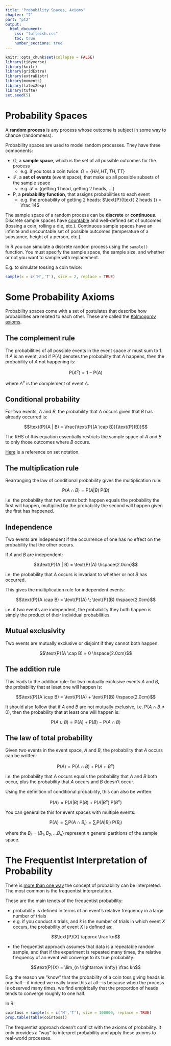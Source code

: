 ```yaml
---
title: "Probability Spaces, Axioms"
chapter: "7"
part: "pt2"
output:
  html_document:
    css: "tufteish.css"
    toc: true
    number_sections: true
---
```


```r
knitr::opts_chunk$set(collapse = FALSE)
library(tidyverse)
library(knitr)
library(gridExtra)
library(extraDistr)
library(moments)
library(latex2exp)
library(tufte)
set.seed(5)
```

\newcommand{\E}{\text{E}}
\newcommand{\Var}{\text{Var}}
\newcommand{\SD}{\text{SD}}
\newcommand{\SE}{\text{SE}}
\newcommand{\Cov}{\text{Cov}}
\newcommand{\Cor}{\text{Cor}}
\renewcommand{\P}{\text{P}}
\newcommand{\pd}[2]{\frac{\partial #1}{\partial #2}}
\newcommand{\sumin}{\sum_i^n}
\newcommand{\Bias}{\text{Bias}}

# Probability Spaces 

A **random process** is any process whose outcome is subject in some way to chance (randomness). 

Probability spaces are used to model random processes. They have three components:  

- $\Omega$, a **sample space**, which is the set of all possible outcomes for the process
    + e.g. if you toss a coin twice: $\Omega = \{ HH, HT, TH, TT \}$  
- $\mathcal F$, a **set of events** (event space), that make up all possible subsets of the sample space
    + e.g. $\mathcal F = \{ \text{getting 1 head, getting 2 heads, ...} \}$
- $\P$, a **probability function**, that assigns probabilities to each event
    + e.g. the probability of getting 2 heads: $\P(\text{ 2 heads }) = \frac 14$ 

The sample space of a random process can be **discrete** or **continuous**. Discrete sample spaces have [countable](https://en.wikipedia.org/wiki/Countable_set) and well-defined set of outcomes (tossing a coin, rolling a die, etc.). Continuous sample spaces have an infinite and uncountable set of possible outcomes (temperature of a substance, height of a person, etc.). 

In R you can simulate a discrete random process using the `sample()` function. You must specify the sample space, the sample size, and whether or not you want to sample with replacement.  

E.g. to simulate tossing a coin twice:

```r
sample(x = c('H','T'), size = 2, replace = TRUE)
```

# Some Probability Axioms 

Probability spaces come with a set of postulates that describe how probabilities are related to each other. These are called the [Kolmogorov axioms](https://en.wikipedia.org/wiki/Probability_axioms). 

## The complement rule 

The probabilities of all possible events in the event space $\mathcal F$ must sum to 1. If $A$ is an event, and if $\P(A)$ denotes the probability that $A$ happens, then the probability of $A$ not happening is:

$$\P(A^c) = 1 - \P(A)$$

where $A^c$ is the complement of event $A$.  

## Conditional probability

For two events, $A$ and $B$, the probability that $A$ occurs given that $B$ has already occurred is:

$$\P(A | B) = \frac{\P(A \cap B)}{\P(B)}$$

The RHS of this equation essentially restricts the sample space of $A$ and $B$ to only those outcomes where $B$ occurs.   

[Here](https://www.onlinemathlearning.com/set-notation.html) is a reference on set notation.  

## The multiplication rule 

Rearranging the law of conditional probability gives the multiplication rule:

$$\P(A \cap B) = \P(A | B) \; \P(B)$$

i.e. the probability that two events both happen equals the probability the first will happen, multiplied by the probability the second will happen given the first has happened.  

## Independence

Two events are independent if the occurrence of one has no effect on the probability that the other occurs.  

If $A$ and $B$ are independent:

$$\P(A | B) = \P(A) \hspace{2.0cm}$$

i.e. the probability that $A$ occurs is invariant to whether or not $B$ has occurred.  

This gives the multiplication rule for independent events: 

$$\P(A \cap B) = \P(A) \; \P(B) \hspace{2.0cm}$$

i.e. if two events are independent, the probability they both happen is simply the product of their individual probabilities. 

## Mutual exclusivity

Two events are mutually exclusive or disjoint if they cannot both happen.  

$$\P(A \cap B) = 0 \hspace{2.0cm}$$ 

## The addition rule

This leads to the addition rule: for two mutually exclusive events $A$ and $B$, the probability that at least one will happen is:  

$$\P(A \cup B) = \P(A) + \P(B) \hspace{2.0cm}$$ 

It should also follow that if $A$ and $B$ are not mutually exclusive, i.e. $\P (A \cap B \neq 0)$, then the probability that at least one will happen is:

$$\P(A \cup B) = \P(A) + \P(B) - \P(A \cap B)$$

## The law of total probability

Given two events in the event space, $A$ and $B$, the probability that $A$ occurs can be written:

$$\P(A) = \P(A \cap B) + \P(A \cap B^c)$$

i.e. the probability that $A$ occurs equals the probability that $A$ and $B$ both occur, plus the probability that $A$ occurs and $B$ doesn't occur.   

Using the definition of conditional probability, this can also be written:

$$\P(A) = \P(A | B) \; \P(B) + \P(A | B^c) \; \P(B^c)$$

You can generalize this for event spaces with multiple events: 

$$\P(A) = \sum_i \P(A \cap B_i) = \sum_i \P(A | B_i) \; \P(B_i)$$

where the $B_i = \{B_1, B_2, ... B_n \}$ represent $n$ general partitions of the sample space.  

# The Frequentist Interpretation of Probability

There is [more than one way](https://en.wikipedia.org/wiki/Probability_interpretations) the concept of probability can be interpreted. The most common is the frequentist interpretation. 

These are the main tenets of the frequentist probability: 

- probability is defined in terms of an event's relative frequency in a large number of trials  
- e.g. if you conduct $n$ trials, and $k$ is the number of trials in which event $X$ occurs, the probability of event $X$ is defined as: 

$$\P(X) \approx \frac kn$$

- the frequentist approach assumes that data is a repeatable random sample, and that if the experiment is repeated many times, the relative frequency of an event will converge to its true probability:

$$\P(X) = \lim_{n \rightarrow \infty} \frac kn$$

E.g. the reason we "know" that the probability of a coin toss giving heads is one half---if indeed we really know this at all---is because when the process is observed many times, we find empirically that the proportion of heads tends to converge roughly to one half.  

In R:

```r
cointoss = sample(x = c('H','T'), size = 100000, replace = TRUE)
prop.table(table(cointoss))
```

The frequentist approach doesn't conflict with the axioms of probability. It only provides a "way" to interpret probability and apply these axioms to real-world processes.  

